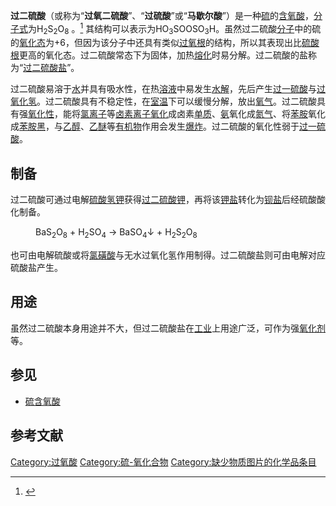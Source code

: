 {{NoteTA|G1=Chemistry}}
{{chembox
| verifiedrevid = 400845358
| ImageFile = Peroxodischwefelsäure.svg
| ImageSize2 = 200px
| ImageFile2 = Peroxydisulfuric-acid-3D-balls.png
| IUPACName = μ-peroxido-bis(hydroxidodioxidosulfur)<br>peroxydisulfuric acid
| OtherNames = 过氧二硫酸、过硫酸、马歇尔酸等
| Section1 = {{Chembox Identifiers
| CASNo = 13445-49-3
| CASNo_Ref = {{cascite|correct|CAS}}
|    ChemSpiderID_Ref  = {{chemspidercite|correct|chemspider}}|  ChemSpiderID  =  22822
|  InChI1  =  1/H2O8S2/c1-9(2,3)7-8-10(4,5)6/h(H,1,2,3)(H,4,5,6)
|  InChIKey1  =  JRKICGRDRMAZLK-UHFFFAOYAS
|  StdInChI_Ref  = {{stdinchicite|correct|chemspider}}|  StdInChI  =  1S/H2O8S2/c1-9(2,3)7-8-10(4,5)6/h(H,1,2,3)(H,4,5,6)
|  StdInChIKey_Ref  = {{stdinchicite|correct|chemspider}}|  StdInChIKey  =  JRKICGRDRMAZLK-UHFFFAOYSA-N
|  PubChem  =  24413
|  ChEBI  =  29268
|    InChI  =  1/H2O8S2/c1-9(2,3)7-8-10(4,5)6/h(H,1,2,3)(H,4,5,6)/f/h1,4H
|    SMILES   =  OS(=O)(=O)OOS(=O)(=O)O
|  ChEBI_Ref  = {{ebicite|correct|EBI}}
}}
| Section2 = {{Chembox Properties
| H = 2 | S = 2 | O = 8
| Appearance = 无色固体
| Density =
| MeltingPtC = 65
| Melting_notes = 分解
| BoilingPt =
| Solubility = 易溶于水
}}
| Section7 = {{Chembox Related
| OtherCations = [[过二硫酸钠|过二硫酸钠]]、[[过二硫酸钾|过二硫酸钾]]、 [[过二硫酸铵|过二硫酸铵]]
| OtherCpds = [[过一硫酸|过一硫酸]]、[[焦硫酸|焦硫酸]]
}}
}}
'''过二硫酸'''（或称为“'''过氧二硫酸'''”、“'''过硫酸'''”或“'''马歇尔酸'''”）是一种[[硫|硫]]的[[含氧酸|含氧酸]]，[[分子式|分子式]]为H<sub>2</sub>S<sub>2</sub>O<sub>8</sub> 。<ref>{{Greenwood&Earnshaw}}</ref> 其结构可以表示为HO<sub>3</sub>SOOSO<sub>3</sub>H。虽然过二硫酸[[分子|分子]]中的硫的[[氧化态|氧化态]]为+6，但因为该分子中还具有类似[[过氧化物|过氧根]]的结构，所以其表现出比[[硫酸根|硫酸根]]更高的氧化态。过二硫酸常态下为固体，加热[[熔化|熔化]]时易分解。过二硫酸的盐称为“[[过二硫酸盐|过二硫酸盐]]”。

过二硫酸易溶于[[水|水]]并具有吸水性，在热[[溶液|溶液]]中易发生[[水解|水解]]，先后产生[[过一硫酸|过一硫酸]]与[[过氧化氢|过氧化氢]]。过二硫酸具有不稳定性，在[[室温|室温]]下可以缓慢分解，放出[[氧气|氧气]]。过二硫酸具有强[[氧化性|氧化性]]，能将[[氯离子|氯离子]]等[[卤素|卤素]][[离子|离子]][[氧化|氧化]]成卤素[[单质|单质]]、[[氨|氨]]氧化成[[氮气|氮气]]、将[[苯胺|苯胺]]氧化成[[苯胺黑|苯胺黑]]，与[[乙醇|乙醇]]、[[乙醚|乙醚]]等[[有机物|有机物]]作用会发生[[爆炸|爆炸]]。过二硫酸的氧化性弱于[[过一硫酸|过一硫酸]]。

==制备==
过二硫酸可通过电解[[硫酸氢钾|硫酸氢钾]]获得[[过二硫酸钾|过二硫酸钾]]，再将该[[钾盐|钾盐]]转化为[[钡盐|钡盐]]后经硫酸酸化制备。
: BaS<sub>2</sub>O<sub>8</sub> + H<sub>2</sub>SO<sub>4</sub> → BaSO<sub>4</sub>↓ + H<sub>2</sub>S<sub>2</sub>O<sub>8</sub>
也可由电解硫酸或将[[氯磺酸|氯磺酸]]与无水过氧化氢作用制得。过二硫酸盐则可由电解对应硫酸盐产生。

==用途==
虽然过二硫酸本身用途并不大，但过二硫酸盐在[[工业|工业]]上用途广泛，可作为强[[氧化剂|氧化剂]]等。

== 参见 ==
* [[硫含氧酸|硫含氧酸]]

== 参考文献 ==
{{reflist}}

{{硫化合物}}
{{氢化合物}}
[[Category:过氧酸|Category:过氧酸]]
[[Category:硫-氧化合物|Category:硫-氧化合物]]
[[Category:缺少物质图片的化学品条目|Category:缺少物质图片的化学品条目]]